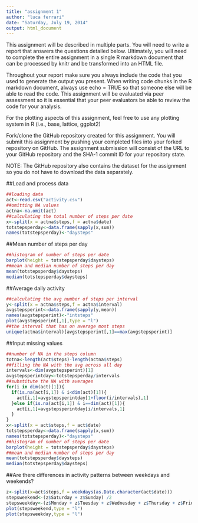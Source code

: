 ```yaml
---
title: "assignment 1"
author: "luca ferrari"
date: "Saturday, July 19, 2014"
output: html_document
---
```


This assignment will be described in multiple parts. You will need to write a report that answers the questions detailed below. Ultimately, you will need to complete the entire assignment in a single R markdown document that can be processed by knitr and be transformed into an HTML file.

Throughout your report make sure you always include the code that you used to generate the output you present. When writing code chunks in the R markdown document, always use echo = TRUE so that someone else will be able to read the code. This assignment will be evaluated via peer assessment so it is essential that your peer evaluators be able to review the code for your analysis.

For the plotting aspects of this assignment, feel free to use any plotting system in R (i.e., base, lattice, ggplot2)

Fork/clone the GitHub repository created for this assignment. You will submit this assignment by pushing your completed files into your forked repository on GitHub. The assignment submission will consist of the URL to your GitHub repository and the SHA-1 commit ID for your repository state.

NOTE: The GitHub repository also contains the dataset for the assignment so you do not have to download the data separately.

##Load and process data
```r
##loading data
act<-read.csv("activity.csv")
##omitting NA values
actna<-na.omit(act)
##calculating the total number of steps per date
x<-split(x = actna$steps,f = actna$date)
totstepsperday<-data.frame(sapply(x,sum))
names(totstepsperday)<-"daysteps"
```


##Mean number of steps per day
```r
##histogram of number of steps per date
barplot(height = totstepsperday$daysteps)
##mean and median number of steps per day
mean(totstepsperday$daysteps)
median(totstepsperday$daysteps)
```

##Average daily activity
```r
##calculating the avg number of steps per interval
y<-split(x = actna$steps,f = actna$interval)
avgstepsperint<-data.frame(sapply(y,mean))
names(avgstepsperint)<-"intsteps"
plot(avgstepsperint[,1],type = "l")
##the interval that has on average most steps
unique(actna$interval)[avgstepsperint[,1]==max(avgstepsperint)]
```

##Input missing values
```r
##number of NA in the steps column
totna<-length(act$steps)-length(actna$steps)
##filling the NA with the avg across all day
intervals<-dim(avgstepsperint)[1]
avgstepsperintday<-totstepsperday/intervals
##substitute the NA with averages
for(i in dim(act)[1]){
  if(is.na(act[i,1]) & i<dim(act)[1]){
    act[i,1]=avgstepsperintday[1+floor(i/intervals),1]
  }else if(is.na(act[i,1]) & i==dim(act)[1]){
    act[i,1]=avgstepsperintday[i/intervals,1]
  }
}
x<-split(x = act$steps,f = act$date)
totstepsperday<-data.frame(sapply(x,sum))
names(totstepsperday)<-"daysteps"
##histogram of number of steps per date
barplot(height = totstepsperday$daysteps)
##mean and median number of steps per day
mean(totstepsperday$daysteps)
median(totstepsperday$daysteps)
```

##Are there differences in activity patterns between weekdays and weekends?
```r
z<-split(x=act$steps,f = weekdays(as.Date.character(act$date)))
stepsweekend<-(z$Saturday + z$Sunday) /2
stepsweekday<-(z$Monday + z$Tuesday + z$Wednesday + z$Thursday + z$Friday)/5
plot(stepsweekend,type = "l")
plot(stepsweekday,type = "l")
```
